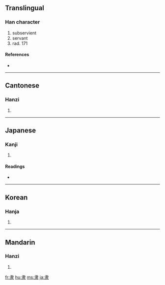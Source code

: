 {{see|隸}}<!-- may be replaced by zh-forms -->
==Translingual==

===Han character===
{{Han char|rn=171|rad=隶|as=00|sn=8|four=|canj=中水 (LE)}}

# subservient
# servant
# rad. 171

====References====
* {{Han ref|kx=1363.220|dkj=41923|dj=1867.100|hdz=74323.010|uh=96B6|ud=38582}}

----

==Cantonese==

===Hanzi===
{{yue-hanzi|jyut=|y=dai6}}

# {{defn|Cantonese}}

----

==Japanese==

===Kanji===
{{ja-kanji|grade=|rs=隶00}}

# {{defn|Japanese}}

====Readings====
* {{ja-readings|on=[[たい]] (tai), [[だい]] (dai), [[い]] (i)|kun=[[およぶ]] (oyobu)}}

----

==Korean==

===Hanja===
{{ko-hanja|hangeul=이|eumhun=|rv=i|mr=i|y=i}}

# {{defn|Korean}}

----

==Mandarin==

===Hanzi===
{{cmn-hanzi|tra=隸|pin=[[lì]] ([[li4]])|wg=li<sup>4</sup>}}

# {{defn|Mandarin}}

[[fr:隶]]
[[hu:隶]]
[[ms:隶]]
[[ja:隶]]